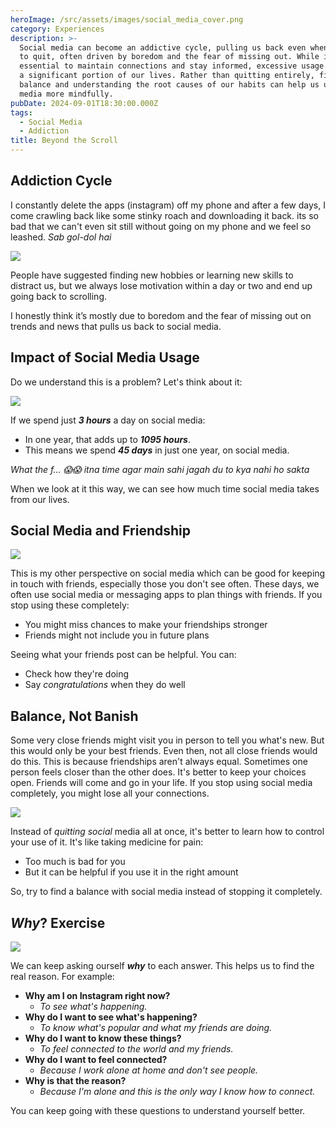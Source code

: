 ```yaml
---
heroImage: /src/assets/images/social_media_cover.png
category: Experiences
description: >-
  Social media can become an addictive cycle, pulling us back even when we try
  to quit, often driven by boredom and the fear of missing out. While it's
  essential to maintain connections and stay informed, excessive usage consumes
  a significant portion of our lives. Rather than quitting entirely, finding a
  balance and understanding the root causes of our habits can help us use social
  media more mindfully.
pubDate: 2024-09-01T18:30:00.000Z
tags:
  - Social Media
  - Addiction
title: Beyond the Scroll
---
```


## Addiction Cycle

I constantly delete the apps (instagram) off my phone and after a few days, I come crawling back like some stinky roach and downloading it back. its so bad that we can't even sit still without going on my phone and we feel so leashed. _Sab gol-dol hai_

![](../../assets/images/round-round.gif)

People have suggested finding new hobbies or learning new skills to distract us, but we always lose motivation within a day or two and end up going back to scrolling.

I honestly think it’s mostly due to boredom and the fear of missing out on trends and news that pulls us back to social media.

## Impact of Social Media Usage

Do we understand this is a problem? Let's think about it:

![](../../assets/images/wasting-time-on-social-media.jpeg)

If we spend just **_3 hours_** a day on social media:

- In one year, that adds up to **_1095 hours_**.
- This means we spend **_45 days_** in just one year, on social media.

_What the f... 😱😱 itna time agar main sahi jagah du to kya nahi ho sakta_

When we look at it this way, we can see how much time social media takes from our lives.

## Social Media and Friendship

![](../../assets/images/socialmedia-friendship.jpg)

This is my other perspective on social media which can be good for keeping in touch with friends, especially those you don't see often.
These days, we often use social media or messaging apps to plan things with friends. If you stop using these completely:

- You might miss chances to make your friendships stronger
- Friends might not include you in future plans

Seeing what your friends post can be helpful. You can:

- Check how they're doing
- Say _congratulations_ when they do well

## Balance, Not Banish

Some very close friends might visit you in person to tell you what's new. But this would only be your best friends. Even then, not all close friends would do this. This is because friendships aren't always equal. Sometimes one person feels closer than the other does.
It's better to keep your choices open. Friends will come and go in your life. If you stop using social media completely, you might lose all your connections.

![](../../assets/images/balance.gif)

Instead of _quitting social_ media all at once, it's better to learn how to control your use of it. It's like taking medicine for pain:

- Too much is bad for you
- But it can be helpful if you use it in the right amount

So, try to find a balance with social media instead of stopping it completely.

## _Why_? Exercise

![](../../assets/images/questioning.jpeg)

We can keep asking ourself **_why_** to each answer. This helps us to find the real reason. For example:

- **Why am I on Instagram right now?**
  - _To see what's happening._
- **Why do I want to see what's happening?**
  - _To know what's popular and what my friends are doing._
- **Why do I want to know these things?**
  - _To feel connected to the world and my friends._
- **Why do I want to feel connected?**
  - _Because I work alone at home and don't see people._
- **Why is that the reason?**
  - _Because I'm alone and this is the only way I know how to connect._

You can keep going with these questions to understand yourself better.

